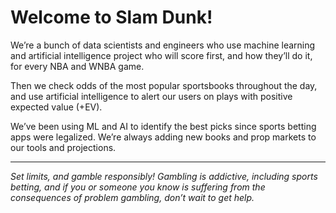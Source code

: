 # **Welcome to Slam Dunk!**

We're a bunch of data scientists and engineers who use machine learning and artificial intelligence project who will score first, and how they'll do it, for every NBA and WNBA game.

Then we check odds of the most popular sportsbooks throughout the day, and use artificial intelligence to alert our users on plays with positive expected value (+EV).

We've been using ML and AI to identify the best picks since sports betting apps were legalized. We're always adding new books and prop markets to our tools and projections.

------------------------------------------------------------------------

*Set limits, and gamble responsibly! Gambling is addictive, including sports betting, and if you or someone you know is suffering from the consequences of problem gambling, don't wait to get help.*
